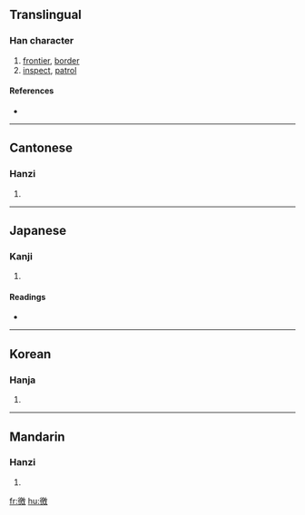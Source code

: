 ==Translingual==

===Han character===
{{Han char|rn=60|rad=彳|as=13|sn=16|four=2824<sub>0</sub>|canj=竹人竹尸大 (HOHSK)}}

# [[frontier]], [[border]]
# [[inspect]], [[patrol]]

====References====
* {{Han ref|kx=0371.270|dkj=10261|dj=0699.140|hdz=20845.120|uh=5FBC|ud=24508|bh=E975|bd=59765}}

----

==Cantonese==

===Hanzi===
{{yue-hanzi|jyut=|y=giu2, giu3}}

# {{defn|Cantonese}}

----

==Japanese==

===Kanji===
{{ja-kanji|grade=|rs=彳13}}

# {{defn|Japanese}}

====Readings====
* {{ja-readings|on=[[きょう]] (kyō), [[ぎょう]] (gyō), [[よう]] (yō)|kun=[[めぐる]] (meguru), [[もとめる]] (motomeru), [[かすめる]] (kasumeru)}}

----

==Korean==

===Hanja===
{{ko-hanja|hangeul=요|eumhun=|rv=yo|mr=yo|y=yo}}

# {{defn|Korean}}

----

==Mandarin==

===Hanzi===
{{cmn-hanzi|pin=[[jiào]] ([[jiao4]])|wg=chiao<sup>4</sup>}}

# {{defn|Mandarin}}

[[fr:徼]]
[[hu:徼]]